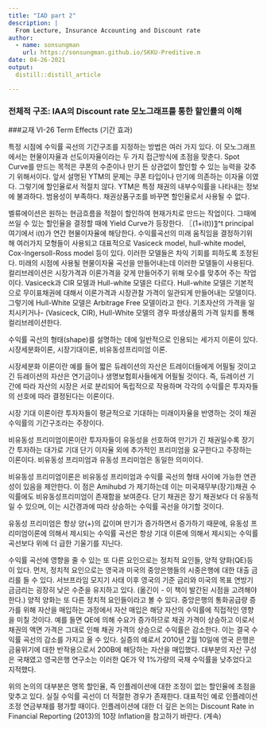 ```yaml
---
title: "IAD part 2"
description: |
  From Lecture, Insurance Accounting and Discount rate
author:
  - name: sonsungman
    url: https://sonsungman.github.io/SKKU-Preditive.m
date: 04-26-2021
output:
  distill::distill_article

---
```


### 전체적 구조: IAA의 Discount rate 모노그래프를 통한 할인률의 이해


###교재 Ⅵ-26 Term Effects (기간 효과) 

특정 시점에 수익률 곡선의 기간구조를 지정하는 방법은 여러 가지 있다. 이 모노그래프에서는 현물이자율과 선도이자율이라는 두 가지 접근방식에 초점을 맞춘다. 
Spot Curve를 만드는 목적은 쿠폰의 수준이나 만기 든 상관없이 할인할 수 있는 능력을 갖추기 위해서이다. 앞서 설명된 YTM의 문제는 쿠폰 타입이나 만기에 의존하는 이자율 이였다. 그렇기에 할인율로서 적절치 않다. YTM은 특정 채권의 내부수익률을 나타내는 정보에 불과하다. 범용성이 부족하다. 채권상품구조를 바꾸면 할인율로서 사용될 수 없다. 

벨류에이션은 원하는 현금흐름을 적절이 할인하여 현재가치로 만드는 작업이다. 그때에 쓰일 수 있는 할인율을 결정할 때에 Yield Curve가 등장한다. 
〖(1+i(t))〗^t  principal 여기에서 i(t)가 연간 현물이자율에 해당한다. 수익률곡선의 미래 움직임을 결정하기위해 여러가지 모형들이 사용되고 대표적으로 Vasiceck model, hull-white model, Cox-Ingersoll-Ross model 등이 있다. 이러한 모델들은 차익 기회를 피하도록 조정된다. 미래의 시점에 사용될 현물이자율 곡선을 만들어내는데 이러한 모델들이 사용된다. 컬리브레이션은 시장가격과 이론가격을 갖게 만들어주기 위해 모수를 맞추어 주는 작업이다. Vasiceck과 CIR 모델과 Hull-white 모델은 다르다. Hull-white 모델은 기본적으로 무이표채권에 대해서 이론가격과 시장관찰 가격이 일관되게 만들어내는 모델이다. 그렇기에 Hull-White 모델은 Arbitrage Free 모델이라고 한다. 기초자산의 가격을 일치시키거나- (Vasiceck, CIR), Hull-White 모델의 경우 파생상품의 가격 일치를 통해 컬리브레이션한다.

수익률 곡선의 형태(shape)를 설명하는 데에 일반적으로 인용되는 세가지 이론이 있다. 시장세분화이론, 시장기대이론, 비유동성프리미엄 이론. 

시장세분화 이론이란 예를 들어 짧은 듀레이션의 자산은 트레이더들에게 어필될 것이고 긴 듀레이션의 자산은 연기금이나 생명보험회사들에게 어필될 것이다. 즉, 듀레이션 기간에 따라 자산의 시장은 서로 분리되어 독립적으로 작용하며 각각의 수익률은 투자자들의 선호에 따라 결정된다는 이론이다. 

시장 기대 이론이란 투자자들이 평균적으로 기대하는 미래이자율을 반영하는 것이 채권수익률의 기간구조라는 주장이다.

비유동성 프리미엄이론이란 투자자들이 유동성을 선호하여 만기가 긴 채권일수록 장기간 투자하는 대가로 기대 단기 이자율 외에 추가적인 프리미엄을 요구한다고 주장하는 이론이다. 비유동성 프리미엄과 유동성 프리미엄은 동일한 의미이다. 

비유동성 프리미엄이론은 비유동성 프리미엄과 수익률 곡선의 형태 사이에 가능한 연관성이 있음을 제안한다. 이 점은 Amihubd 가 제기하는데 이는 미국재무부(장기)채권 수익률에도 비유동성프리미엄이 존재함을 보여준다. 단기 채권은 장기 채권보다 더 유동적일 수 있으며, 이는 시간경과에 따라 상승하는 수익률 곡선을 야기할 것이다. 

유동성 프리미엄은 항상 양(+)의 값이며 만기가 증가하면서 증가하기 때문에, 유동성 프리미엄이론에 의해서 제시되는 수익률 곡선은 항상 기대 이론에 의해서 제시되는 수익률 곡선보다 위에 더 급한 기울기를 지닌다.

수익률 곡선에 영향을 줄 수 있는 또 다른 요인으로는 정치적 요인들, 양적 양화(QE)등이 있다. 먼저, 정치적 요인으로는 영국과 미국의 중앙은행들의 시중은행에 대한 대출 금리를 들 수 있다. 서브프라임 모지기 사태 이후 영국의 기준 금리와 미국의 목표 연방기금금리는 굉장히 낮은 수준을 유지하고 있다. (옮긴이 - 이 책이 발간된 시점을 고려해야한다.) 양적 양화는 또 다른 정치적 요인들이라고 볼 수 있다. 중앙은행의 통화공급량 증가를 위해 자산을 매입하는 과정에서 자산 매입은 해당 자산의 수익률에 직접적인 영향을 미칠 것이다. 예를 들면 QE에 의해 수요가 증가하므로 채권 가격이 상승하고 이로서 채권의 액면 가격은 그대로 인해 채권 가격의 상승으로 수익률은 감소한다. 이는 결국 수익률 곡선의 감소를 가지고 올 수 있다. 실증의 예로서 2010년 2월 10일에 영국 은행은 금융위기에 대한 반작용으로서 200B에 해당하는 자산을 매입했다. 대부분의 자산 구성은 국채였고 영국은행 연구소는 이러한 QE가 약 1%가량의 국채 수익률을 낮추었다고 지적했다. 

위의 논의의 대부분은 명목 할인율, 즉 인플레이션에 대한 조정이 없는 할인율에 초점을 맞추고 있다. 실질 수익률 곡선이 더 적절한 경우가 존재한다. 대표적인 예로 인플레이션 조정 연금부채를 평가할 때이다. 인플레이션에 대한 더 깊은 논의는 Discount Rate in Financial Reporting (2013)의 10장 Inflation을 참고하기 바란다. (계속)


